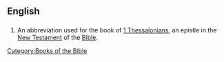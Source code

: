 ==English==
==={{abbreviation}}===
{{infl|en|abbreviation}}
# {{biblical}} An abbreviation used for the book of [[1 Thessalonians]], an epistle in the [[New Testament]] of the [[Bible]].

[[Category:Books of the Bible]]